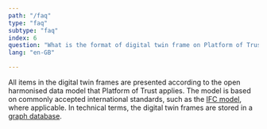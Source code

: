 ```yaml
---
path: "/faq"
type: "faq"
subtype: "faq"
index: 6
question: "What is the format of digital twin frame on Platform of Trust?"
lang: "en-GB"

---
```


All items in the digital twin frames are presented according to the open harmonised data model that Platform of Trust applies. The model is based on commonly accepted international standards, such as the [IFC model](https://en.wikipedia.org/wiki/Industry_Foundation_Classes), where applicable. In technical terms, the digital twin frames are stored in a [graph database](https://en.wikipedia.org/wiki/Graph_database).